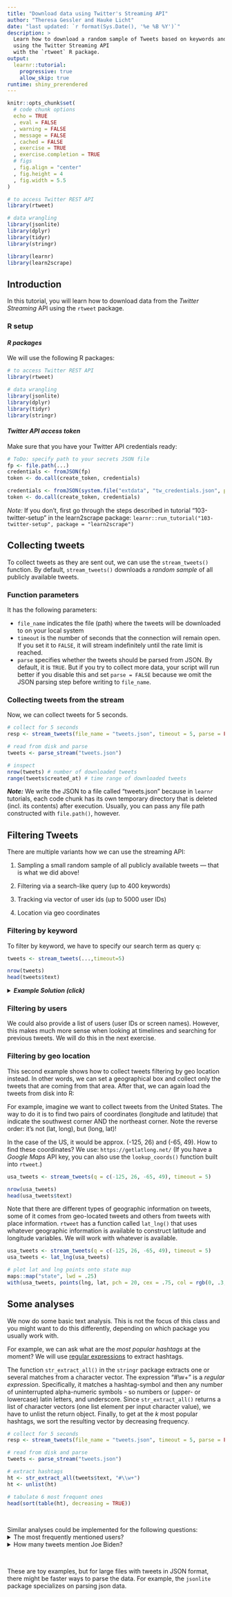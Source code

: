 ```yaml
---
title: "Download data using Twitter's Streaming API"
author: "Theresa Gessler and Hauke Licht"
date: "last updated: `r format(Sys.Date(), '%e %B %Y')`"
description: >
  Learn how to download a random sample of Tweets based on keywords and other filter criteria 
  using the Twitter Streaming API 
  with the `rtweet` R package.
output: 
  learnr::tutorial:
    progressive: true
    allow_skip: true
runtime: shiny_prerendered
---
```


```r
knitr::opts_chunk$set(
  # code chunk options
  echo = TRUE
  , eval = FALSE
  , warning = FALSE
  , message = FALSE
  , cached = FALSE 
  , exercise = TRUE
  , exercise.completion = TRUE
  # figs
  , fig.align = "center"
  , fig.height = 4
  , fig.width = 5.5
)

# to access Twitter REST API
library(rtweet)

# data wrangling
library(jsonlite)
library(dplyr)
library(tidyr)
library(stringr)
```


```r
library(learnr)
library(learn2scrape)
```

## Introduction

In this tutorial, you will learn how to download data from the *Twitter Streaming* API using the `rtweet` package.

### R setup

#### *R packages*

We will use the following R packages:

```r
# to access Twitter REST API
library(rtweet)

# data wrangling
library(jsonlite)
library(dplyr)
library(tidyr)
library(stringr)
```

#### *Twitter API access token*

Make sure that you have your Twitter API credentials ready:

```r
# ToDo: specify path to your secrets JSON file
fp <- file.path(...)
credentials <- fromJSON(fp)
token <- do.call(create_token, credentials)
```


```r
credentials <- fromJSON(system.file("extdata", "tw_credentials.json", package = "learn2scrape"))
token <- do.call(create_token, credentials)
```

*Note:* If you don't, first go through the steps described in tutorial "103-twitter-setup" in the learn2scrape package: `learnr::run_tutorial("103-twitter-setup", package = "learn2scrape")`

## Collecting tweets

To collect tweets as they are sent out, we can use the `stream_tweets()` function.
By default, `stream_tweets()` downloads a *random sample* of all publicly available tweets.

### Function parameters

It has the following parameters:

- `file_name` indicates the file (path) where the tweets will be downloaded to on your local system
<!-- - `dir` (optional) indicated the file path where to write the downloaded data to -->
- `timeout` is the number of seconds that the connection will remain open. If you set it to `FALSE`, it will stream indefinitely until the rate limit is reached.
- `parse` specifies whether the tweets should be parsed from JSON. By default, it is `TRUE`. But if you try to collect more data, your script will run better if you disable this and set `parse = FALSE` because we omit the JSON parsing step before writing to `file_name`. 

### Collecting tweets from the stream 

Now, we can collect tweets for 5 seconds. 

```r
# collect for 5 seconds
resp <- stream_tweets(file_name = "tweets.json", timeout = 5, parse = FALSE)

# read from disk and parse
tweets <- parse_stream("tweets.json")

# inspect
nrow(tweets) # number of downloaded tweets
range(tweets$created_at) # time range of downloaded tweets
```

**_Note:_** We write the JSON to a file called "tweets.json" because in `learnr` tutorials, each code chunk has its own temporary directory that is deleted (incl. its contents) after execution. Usually, you can pass any file path constructed with `file.path()`, however.

## Filtering Tweets

There are multiple variants how we can use the streaming API:

1. Sampling a small random sample of all publicly available tweets --- that is what we did above!

2. Filtering via a search-like query (up to 400 keywords)

3. Tracking via vector of user ids (up to 5000 user IDs)

4. Location via geo coordinates

### Filtering by keyword

To filter by keyword, we have to specify our search term as query `q`:

```r
tweets <- stream_tweets(...,timeout=5)

nrow(tweets)
head(tweets$text)
```


<details>
<summary>**_Example Solution (click)_**</summary>
```r
tweets <- stream_tweets(q = "news", timeout = 5)

nrow(tweets)
head(tweets$text)
```

</details>

### Filtering by users

We could also provide a list of users (user IDs or screen names).
However, this makes much more sense when looking at timelines and searching for previous tweets.
We will do this in the next exercise.

### Filtering by geo location

This second example shows how to collect tweets filtering by geo location instead. 
In other words, we can set a geographical box and collect only the tweets that are coming from that area.
After that, we can again load the tweets from disk into R:

For example, imagine we want to collect tweets from the United States. 
The way to do it is to find two pairs of coordinates (longitude and latitude) that indicate the southwest corner AND the northeast corner. 
Note the reverse order: it's not (lat, long), but (long, lat)!

In the case of the US, it would be approx. (-125, 26) and (-65, 49). 
How to find these coordinates? 
We use: `https://getlatlong.net/` 
(If you have a *Google Maps* API key, you can also use the `lookup_coords()` function built into `rtweet`.)

```r
usa_tweets <- stream_tweets(q = c(-125, 26, -65, 49), timeout = 5)

nrow(usa_tweets)
head(usa_tweets$text)
```

Note that there are different types of geographic information on tweets, some of it comes from geo-located tweets and others from tweets with place information.
`rtweet` has a function called `lat_lng()` that uses whatever geographic information is available to construct latitude and longitude variables. 
We will work with whatever is available.

```r
usa_tweets <- stream_tweets(q = c(-125, 26, -65, 49), timeout = 5)
usa_tweets <- lat_lng(usa_tweets)

# plot lat and lng points onto state map
maps::map("state", lwd = .25)
with(usa_tweets, points(lng, lat, pch = 20, cex = .75, col = rgb(0, .3, .7, .75)))
```


## Some analyses

We now do some basic text analysis. 
This is not the focus of this class and you might want to do this differently, depending on which package you usually work with.
<!-- Still, it is no fun to not see our results! -->

For example, we can ask what are the *most popular hashtags* at the moment? 
We will use [regular expressions](https://en.wikipedia.org/wiki/Regular_expression) to extract hashtags.

The function `str_extract_all()` in the `stringr` package extracts one or several matches from a character vector. 
The expression "#\\w+" is a *regular expression*. 
Specifically, it matches a hashtag-symbol and then any number of uninterrupted alpha-numeric symbols - so numbers or (upper- or lowercase) latin letters, and underscore. 
Since `str_extract_all()` returns a list of character vectors (one list element per input character value), we have to unlist the return object.
Finally, to get at the $k$ most popular hashtags, we sort the resulting vector by decreasing frequency.

```r
# collect for 5 seconds
resp <- stream_tweets(file_name = "tweets.json", timeout = 5, parse = FALSE)

# read from disk and parse
tweets <- parse_stream("tweets.json")

# extract hashtags
ht <- str_extract_all(tweets$text, "#\\w+")
ht <- unlist(ht)

# tabulate 6 most frequent ones
head(sort(table(ht), decreasing = TRUE))
```

<br/>

Similar analyses could be implemented for the following questions:
<details>
<summary>The most frequently mentioned users?</summary>

We again use a regular expression and `str_extract_all()`. 
Our search string is similar but it starts with an @ - so we find mentions - and this time, we only include Latin characters, numbers, and underscores.

```r
# collect for 5 seconds
resp <- stream_tweets(file_name = "tweets.json", timeout = 5, parse = FALSE)

# read from disk and parse
tweets <- parse_stream("tweets.json")

# extract mentions
mentions <- str_extract_all(tweets$text, '@[0-9_A-Za-z]+')
mentions <- unlist(mentions)

# report 10 most frequently mentioned accounts
head(sort(table(mentions), decreasing = TRUE), n = 10)
```
</details>

<details>
<summary>How many tweets mention Joe Biden?</summary> 

We try to *detect* tweets that mention either 'Biden' or 'biden' using `str_detect()` and sum them up.

```r
# collect for 5 seconds
resp <- stream_tweets(file_name = "tweets.json", timeout = 5, parse = FALSE)

# read from disk and parse
tweets <- parse_stream("tweets.json")

# count number of times terms 'biden'/'Biden' occur
sum(str_detect(tweets$text, "[Bb]iden"))
```
</details>

<br/> 

These are toy examples, but for large files with tweets in JSON format, there might be faster ways to parse the data. 
For example, the `jsonlite` package specializes on parsing json data.
